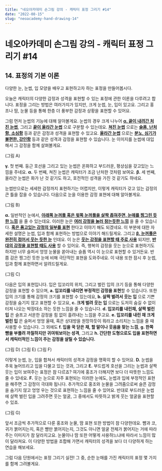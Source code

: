 ```yaml
---
title: "네오아카데미 손그림 강의 - 캐릭터 표정 그리기 #14"
date: "2022-08-15"
slug: "neoacademy-hand-drawing-14"
---
```


# 네오아카데미 손그림 강의 - 캐릭터 표정 그리기 #14

## 14. 표정의 기본 이론
다양한 눈, 눈썹, 입 모양을 배우고 표현하고자 하는 표정을 만들어봅시다.

오늘은 캐릭터의 다양한 감정과 성격을 표현할 수 있는 표정에 관한 이론을 다루려고 합니다.
표정을 그리는 방법은 여러가지가 있지만, 크게 눈썹, 눈, 입이 있고요. 그리고 홍조나 땀, 눈물 등을 통해 한층 더 풍부한 감정과 상황을 표현할 수 있어요.

그럼 먼저 눈썹의 기능에 대해 알아볼게요.
눈썹의 경우 크게 나누어 **<u>α. 끝이 내려간 처진 눈썹</u>**, 그리고 **<u>끝이 올라간 눈썹</u>** 으로 구분할 수 있는데요. **<u>쳐진 눈썹</u>** 으로는 **<u>슬픔, 난처함, 소심함</u>** 등과 같은 감정과 성격을 표현할 수 있고요. **<u>올라간 눈썹</u>** 으로는 **<u>분노, 심기가 불편한, 강인함</u>** 등과 같은 성격과 감정을 표현할 수 있습니다. 눈 이미지를 눈썹에 대입해서 그 감정을 함께 살펴볼게요.

(그림 A)

**γ.** 첫 번째. 둥근 호선을 그리고 있는 눈썹은 온화하고 부드러운, 평상심을 갖고있는 느낌을 주네요.
**α.** 두 번째, 쳐진 눈썹은 캐릭터가 조금 난처한 것처럼 보여요.
**β.** 세 번째, 올라간 눈썹은 화가 난 것 같기도 하고, 호전적인 성격을 가진 것 같기도 하네요.

눈썹만으로는 세세한 감정까지 표현하기는 어렵지만, 이렇게 캐릭터가 갖고 있는 감정의 큰 틀을 잡을 수 있습니다. 다음으로 눈을 이용한 감정 표현에 대해 알아볼게요.

(그림 B)

**α.** 일반적인 눈에서, **<u>아래쪽 눈꺼풀 혹은 윗쪽 눈꺼풀을 살짝 좁혀주면, 눈매를 찡그린 듯한 느낌</u>** 을 줄 수 있는데요. 이러한 눈은 **<u>여러 감정을 눌러 참는듯한 느낌</u>** 을 줄 수 있습니다. **<u>혹은 품고있는 감정의 일부를 표현</u>** 한다고 이야기 해도 되겠네요. 이 부분에 대한 자세한 설명은 눈썹, 입과 함께 표현하는 방법으로 이야기 해드릴게요. 
그리고 **<u>β. 눈꺼풀은 완전히 접어서 웃는 듯한 눈</u>** 인데요. 이 눈은 **<u>웃는 감정을 표현할 때 주로 사용</u>** 되지만, **<u>반대의 감정을 표현할 때도 사용</u>** 할 수 있어요.
즉, 행복의 감정을 웃는 눈으로 표현하기도 하지만 너무 슬퍼서 엉엉 눈물을 쏟아내는 슬픔 역시 이 눈으로 표현할 수 있거든요. 반쯤 감은 찡그린 듯한 눈에 비해 극단적인 표현을 도와주네요. 이 내용 또한 잠시 후 눈썹, 입과 함께 표현하면서 알려드릴게요.

(그림 C)

다음은 입의 표현입니다.
입은 입꼬리의 위치, 그리고 벌린 입의 크기 등을 통해 다양한 감정을 표현할 수 있으며, **a. 입꼬리를 내리면 부정적인 감정을 표현**할 수 있습니다. 또한 입의 크기를 통해 감정의 크기를 표현할 수 있는데요, **b. 살짝 벌려서 웃는 입** 으로 기쁜 감정을 숨기지 않고 표현할 수 있고요, **c. 크게 벌려 웃는 입** 으로는 도저히 숨길 수 없이 터져 나오는 박장대소 하는 듯한 느낌을 줄 수 있습니다. **d. 입꼬리를 내린채, 살짝 벌린 입** 은 슬프고 서운한 감정을 힘 없이 흘려내는 느낌을 주고요. **e. 입꼬리를 내린 채 크게 벌린 입** 은 슬퍼서 엉엉 울때, 혹은 상대방을 원망하듯이 뭐라고 소리치는 느낌을 줄 때 사용할 수 있습니다. 그 외에도 **f. 입을 꾹 닫은 채, 할 말이나 웃음을 찾는 느낌**, **g. 한쪽 뺨을 부풀려 까칠하지만 귀여워보이는 성격**, 그리고 **h. 간단한 도형으로도 입을 표현하면서 캐릭터적인 느낌이 주는 감정을 살릴 수 있습니다.**

(그림 D) (그림 E) (그림 F)

이렇게 눈썹, 눈, 입을 합쳐서 캐릭터의 성격과 감정을 명확히 할 수 있어요.
**D.** 눈썹을 추욱 늘어뜨리고 입을 다물고 있는 것과, 그리고 **E.** 부드럽게 호선을 그리는 눈썹과 살짝 웃는 입이 보여주는 표정은 참 다르죠? 여기에 홍조가 더해지면 보다 더 따뜻한 느낌도 줄 수 있네요.
**F.** 웃는 눈으로 자주 표현되는 이러한 눈에도, 눈썹과 입에 부정적인 표현을 해주면 그 감정이 극대화 됩니다. 추가적으로 홍조와 눈물을 그려줌으로써 슬픈 감정을 숨기지 않고 엉엉 우는 것으로 표현하는 느낌을 줄 수 있어요. 반대로 부드러운 눈썹에 살짝 벌린 입을 그려주면 웃는 얼굴, 그 중에서도 따뜻하고 밝게 웃는 얼굴을 표현할 수 있죠.

(그림 G)

앞서 조금씩 추가적으로 다룬 홍조와 눈물, 땀 표현 또한 방법이 참 다양한데요.
뺨과 코, 귀가 붉어지는지, 혹은 뺨만 붉어지는지, 그것도 아니면 얼굴 전체가 붉어지는 거에 따라 주는 이미지가 참 달라지고요. 눈물이나 땀 또한 어떻게 사용하느냐에 따라서 느낌이 많이 달라져요. 이 다양한 방법을 조합해 가면서 캐릭터의 성격을 보다 더 다양하게 하는 연습을 해보세요.

그럼 다음 단원에서는 표정 그리기 실전! 그 중, 순한 눈매를 가진 캐릭터의 표정 몇 가지를 함께 그려볼게요.

